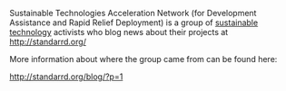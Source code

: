 Sustainable Technologies Acceleration Network (for Development Assistance and Rapid Relief Deployment) is a group of [[sustainable technology]] activists who blog news about their projects at http://standarrd.org/

More information about where the group came from can be found here:

http://standarrd.org/blog/?p=1
{{catneeded}}